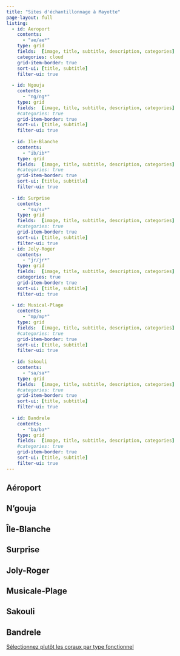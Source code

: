 ```yaml
---
title: "Sites d'échantillonnage à Mayotte"
page-layout: full
listing:
  - id: Aeroport
    contents: 
      - "ae/ae*"
    type: grid
    fields:  [image, title, subtitle, description, categories]
    categories: cloud
    grid-item-border: true
    sort-ui: [title, subtitle]
    filter-ui: true
    
  - id: Ngouja
    contents: 
      - "ng/ng*"
    type: grid
    fields:  [image, title, subtitle, description, categories]
    #categories: true
    grid-item-border: true
    sort-ui: [title, subtitle]
    filter-ui: true
  
  - id: Ile-Blanche
    contents: 
      - "ib/ib*"
    type: grid
    fields:  [image, title, subtitle, description, categories]
    #categories: true
    grid-item-border: true
    sort-ui: [title, subtitle]
    filter-ui: true
    
  - id: Surprise
    contents: 
      - "su/su*"
    type: grid
    fields:  [image, title, subtitle, description, categories]
    #categories: true
    grid-item-border: true
    sort-ui: [title, subtitle]
    filter-ui: true
  - id: Joly-Roger
    contents: 
      - "jr/jr*"
    type: grid
    fields:  [image, title, subtitle, description, categories]
    categories: true
    grid-item-border: true
    sort-ui: [title, subtitle]
    filter-ui: true
    
  - id: Musical-Plage
    contents: 
      - "mp/mp*"
    type: grid
    fields:  [image, title, subtitle, description, categories]
    #categories: true
    grid-item-border: true
    sort-ui: [title, subtitle]
    filter-ui: true
  
  - id: Sakouli
    contents: 
      - "sa/sa*"
    type: grid
    fields:  [image, title, subtitle, description, categories]
    #categories: true
    grid-item-border: true
    sort-ui: [title, subtitle]
    filter-ui: true
    
  - id: Bandrele
    contents: 
      - "ba/ba*"
    type: grid
    fields:  [image, title, subtitle, description, categories]
    #categories: true
    grid-item-border: true
    sort-ui: [title, subtitle]
    filter-ui: true
---
```


## Aéroport

::: {#Aeroport}
:::

## N'gouja

::: {#Ngouja}
:::

## Île-Blanche

::: {#Ile-Blanche}
:::

## Surprise

::: {#Surprise}
:::

## Joly-Roger

::: {#Joly-Roger}
:::

## Musicale-Plage

::: {#Musical-Plage}
:::

## Sakouli

::: {#Sakouli}
:::

## Bandrele

::: {#Bandrele}
:::

::: callout-tip
<a href="listing_type.html"> Sélectionnez plutôt les coraux par type fonctionnel </a>
:::